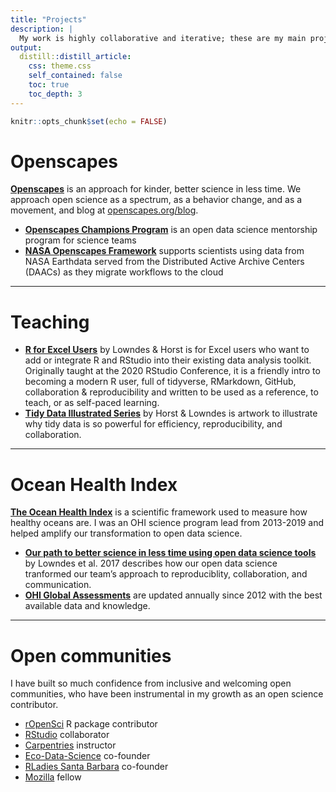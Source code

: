 ```yaml
---
title: "Projects"
description: |
  My work is highly collaborative and iterative; these are my main projects
output: 
  distill::distill_article:
    css: theme.css
    self_contained: false
    toc: true
    toc_depth: 3
---
```


```r
knitr::opts_chunk$set(echo = FALSE)
```

# Openscapes

[**Openscapes**](https://openscapes.org) is an approach for kinder, better science in less time. We approach open science as a spectrum, as a behavior change, and as a movement, and blog at [openscapes.org/blog](https://openscapes.org/blog).

- [**Openscapes Champions Program**](https://openscapes.org/champions) is an open data science mentorship program for science teams
- [**NASA Openscapes Framework**](https://nasa-openscapes.github.io) supports scientists using data from NASA Earthdata served from the Distributed Active Archive Centers (DAACs) as they migrate workflows to the cloud

<!---
<a align="left" href="https://openscapes.org/champions"><img src="images/openscapes_hex.jpg" width="50px"></a> 
--->

---

# Teaching

- [**R for Excel Users**](https://rstudio-conf-2020.github.io/r-for-excel/) by Lowndes & Horst is for Excel users who want to add or integrate R and RStudio into their existing data analysis toolkit. Originally taught at the 2020 RStudio Conference, it is a friendly intro to becoming a modern R user, full of tidyverse, RMarkdown, GitHub, collaboration & reproducibility and written to be used as a reference, to teach, or as self-paced learning.
- [**Tidy Data Illustrated Series**](/blog/2020/10/12/tidy-data) by Horst & Lowndes is artwork to illustrate why tidy data is so powerful for efficiency, reproducibility, and collaboration. 

---

# Ocean Health Index

[**The Ocean Health Index**](https://ohi-science.org) is a scientific framework used to measure how healthy oceans are. I was an OHI science program lead from 2013-2019 and helped amplify our transformation to open data science. 

- [**Our path to better science in less time using open data science tools**](https://www.nature.com/articles/s41559-017-0160) by Lowndes et al. 2017 describes how our open data science tranformed our team's approach to reproduciblity, collaboration, and communication.
- [**OHI Global Assessments**](http://ohi-science.org/ohi-global/) are updated annually since 2012 with the best available data and knowledge. 

---

# Open communities

I have built so much confidence from inclusive and welcoming open communities, who have been instrumental in my growth as an open science contributor.

- [rOpenSci](https://ropensci.org) R package contributor
- [RStudio](https://rstudio.com) collaborator
- [Carpentries](https://thecarpentries.org) instructor
- [Eco-Data-Science](https://eco-data-science.github.io) co-founder
- [RLadies Santa Barbara](https://www.meetup.com/rladies-santa-barbara/) co-founder
- [Mozilla](https://blog.mozilla.org/en/mozilla/news/mozilla-announces-25-new-fellows-in-openness-science-and-tech-policy/) fellow





